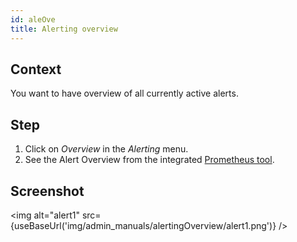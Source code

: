 ```yaml
---
id: aleOve
title: Alerting overview
---
```



## Context

You want to have overview of all currently active alerts. 

## Step

1. Click on _Overview_ in the _Alerting_ menu.
2. See the Alert Overview from the integrated [Prometheus tool](https://prometheus.io/).

## Screenshot

<img alt="alert1" src={useBaseUrl('img/admin_manuals/alertingOverview/alert1.png')} />
